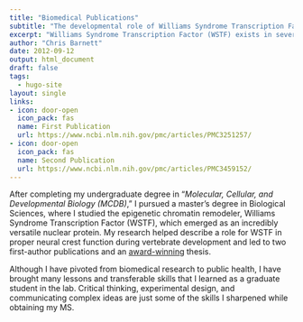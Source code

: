 ```yaml
---
title: "Biomedical Publications"
subtitle: "The developmental role of Williams Syndrome Transcription Factor (WSTF)"
excerpt: "Williams Syndrome Transcription Factor (WSTF) exists in several chromatin remodeling complexes and has roles in the epigenetic control of transcription, replication, and repair. Chromatin remodeling is essential during embryogenesis, but WSTF’s role in vertebrate development is poorly characterized. These publications helped describe a role for WSTF in proper neural crest function during vertebrate development."
author: "Chris Barnett"
date: 2012-09-12
output: html_document
draft: false
tags:
  - hugo-site
layout: single
links:
- icon: door-open
  icon_pack: fas
  name: First Publication
  url: https://www.ncbi.nlm.nih.gov/pmc/articles/PMC3251257/
- icon: door-open
  icon_pack: fas
  name: Second Publication
  url: https://www.ncbi.nlm.nih.gov/pmc/articles/PMC3459152/ 
---
```


After completing my undergraduate degree in "*Molecular, Cellular, and Developmental Biology (MCDB)*," I pursued a master's degree in Biological Sciences, where I studied the epigenetic chromatin remodeler, Williams Syndrome Transcription Factor (WSTF), which emerged as an incredibly versatile nuclear protein. My research helped describe a role for WSTF in proper neural crest function during vertebrate development and led to two first-author publications and an [award-winning](https://wagsonline.org/outstanding-thesis-stem-award/) thesis.

Although I have pivoted from biomedical research to public health, I have brought many lessons and transferable skills that I learned as a graduate student in the lab. Critical thinking, experimental design, and communicating complex ideas are just some of the skills I sharpened while obtaining my MS.

